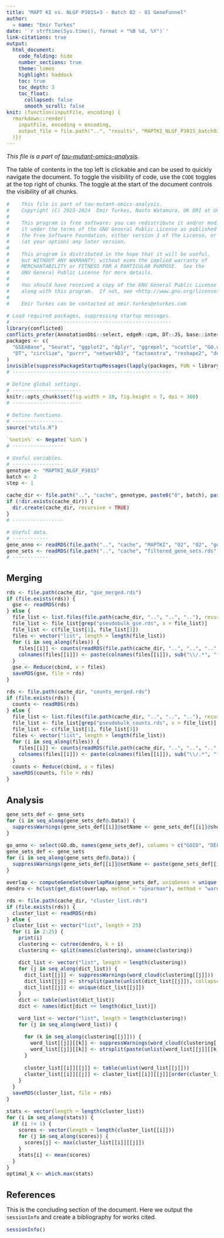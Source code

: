 ```yaml
---
title: "MAPT KI vs. NLGF P301S+3 - Batch 02 - 01 GeneFunnel"
author:
  - name: "Emir Turkes"
date: '`r strftime(Sys.time(), format = "%B %d, %Y")`'
link-citations: true
output:
  html_document:
    code_folding: hide
    number_sections: true
    theme: lumen
    highlight: haddock
    toc: true
    toc_depth: 3
    toc_float:
      collapsed: false
      smooth_scroll: false
knit: (function(inputFile, encoding) {
  rmarkdown::render(
    inputFile, encoding = encoding,
    output_file = file.path("..", "results", "MAPTKI_NLGF_P301S_batch02_01genefunnel.html")
  )})
---
```


<style type="text/css">
body {font-size: 16px;}
h1.title {font-size: 35px;}
h1 {font-size: 24px;}
h2 {font-size: 22px;}
h3 {font-size: 20px;}
.toc-content {padding-left: 0px; padding-right: 0px;}
div.tocify {width: 100%;}
.tocify-subheader .tocify-item {font-size: 0.95em; padding-left: 25px; text-indent: 0;}
.tocify-subheader .tocify-subheader .tocify-item {font-size: 0.95em; padding-left: 35px; text-indent: 0;}
div.main-container {max-width: none; width: 100%;}
</style>

*This file is a part of [tau-mutant-omics-analysis](https://github.com/eturkes/tau-mutant-omics-analysis).*

The table of contents in the top left is clickable and can be used to quickly navigate the document.
To toggle the visibility of code, use the `CODE` toggles at the top right of chunks.
The toggle at the start of the document controls the visibility of all chunks.

```r
#    This file is part of tau-mutant-omics-analysis.
#    Copyright (C) 2023-2024  Emir Turkes, Naoto Watamura, UK DRI at UCL
#
#    This program is free software: you can redistribute it and/or modify
#    it under the terms of the GNU General Public License as published by
#    the Free Software Foundation, either version 3 of the License, or
#    (at your option) any later version.
#
#    This program is distributed in the hope that it will be useful,
#    but WITHOUT ANY WARRANTY; without even the implied warranty of
#    MERCHANTABILITY or FITNESS FOR A PARTICULAR PURPOSE.  See the
#    GNU General Public License for more details.
#
#    You should have received a copy of the GNU General Public License
#    along with this program.  If not, see <http://www.gnu.org/licenses/>.
#
#    Emir Turkes can be contacted at emir.turkes@eturkes.com

# Load required packages, suppressing startup messages.
# -----------------------------------------------------
library(conflicted)
conflicts_prefer(AnnotationDbi::select, edgeR::cpm, DT::JS, base::intersect, reshape2::melt, .quiet = TRUE)
packages <- c(
  "GSEABase", "Seurat", "ggplot2", "dplyr", "ggrepel", "scuttle", "GO.db", "tm", "pals", "ComplexHeatmap", "edgeR",
  "DT", "circlize", "purrr", "networkD3", "factoextra", "reshape2", "dendextend", "data.table"
)
invisible(suppressPackageStartupMessages(lapply(packages, FUN = library, character.only = TRUE)))
# -----------------------------------------------------

# Define global settings.
# -----------------------
knitr::opts_chunk$set(fig.width = 10, fig.height = 7, dpi = 300)
# -----------------------

# Define functions.
# -----------------
source("utils.R")

`%notin%` <- Negate(`%in%`)
# -----------------

# Useful variables.
# -----------------
genotype <- "MAPTKI_NLGF_P301S"
batch <- 2
step <- 1

cache_dir <- file.path("..", "cache", genotype, paste0("0", batch), paste0("0", step))
if (!dir.exists(cache_dir)) {
  dir.create(cache_dir, recursive = TRUE)
}
# -----------------

# Useful data.
# ------------
gene_anno <- readRDS(file.path("..", "cache", "MAPTKI", "02", "02", "gene_anno.rds"))
gene_sets <- readRDS(file.path("..", "cache", "filtered_gene_sets.rds"))
# ------------
```

# Merging

```r
rds <- file.path(cache_dir, "gse_merged.rds")
if (file.exists(rds)) {
  gse <- readRDS(rds)
} else {
  file_list <- list.files(file.path(cache_dir, "..", "..", ".."), recursive = TRUE)
  file_list <- file_list[grep("pseudobulk_gse.rds", x = file_list)]
  file_list <- c(file_list[1], file_list[3])
  files <- vector("list", length = length(file_list))
  for (i in seq_along(files)) {
    files[[i]] <- counts(readRDS(file.path(cache_dir, "..", "..", "..", file_list[i])))
    colnames(files[[i]]) <- paste(colnames(files[[i]]), sub("\\/.*", "", file_list[i]), sep = " ")
  }
  gse <- Reduce(cbind, x = files)
  saveRDS(gse, file = rds)
}

rds <- file.path(cache_dir, "counts_merged.rds")
if (file.exists(rds)) {
  counts <- readRDS(rds)
} else {
  file_list <- list.files(file.path(cache_dir, "..", "..", ".."), recursive = TRUE)
  file_list <- file_list[grep("pseudobulk_counts.rds", x = file_list)]
  file_list <- c(file_list[1], file_list[3])
  files <- vector("list", length = length(file_list))
  for (i in seq_along(files)) {
    files[[i]] <- counts(readRDS(file.path(cache_dir, "..", "..", "..", file_list[i])))
    colnames(files[[i]]) <- paste(colnames(files[[i]]), sub("\\/.*", "", file_list[i]), sep = " ")
  }
  counts <- Reduce(cbind, x = files)
  saveRDS(counts, file = rds)
}
```

# Analysis

```r
gene_sets_def <- gene_sets
for (i in seq_along(gene_sets_def@.Data)) {
  suppressWarnings(gene_sets_def[[i]]@setName <- gene_sets_def[[i]]@shortDescription)
}

go_anno <- select(GO.db, names(gene_sets_def), columns = c("GOID", "DEFINITION"), keytype = "GOID")
gene_sets_def <- gene_sets
for (i in seq_along(gene_sets_def@.Data)) {
  suppressWarnings(gene_sets_def[[i]]@setName <- paste(gene_sets_def[[i]]@setName, go_anno$DEFINITION[i], sep = " "))
}

overlap <- computeGeneSetsOverlapMax(gene_sets_def, uniqGenes = unique(unlist(geneIds(gene_sets_def))))
dendro <- hclust(get_dist(overlap, method = "spearman"), method = "ward.D2")

rds <- file.path(cache_dir, "cluster_list.rds")
if (file.exists(rds)) {
  cluster_list <- readRDS(rds)
} else {
  cluster_list <- vector("list", length = 25)
  for (i in 2:25) {
    print(i)
    clustering <- cutree(dendro, k = i)
    clustering <- split(names(clustering), unname(clustering))

    dict_list <- vector("list", length = length(clustering))
    for (j in seq_along(dict_list)) {
      dict_list[[j]] <- suppressWarnings(word_cloud(clustering[[j]]))
      dict_list[[j]] <- strsplit(paste(unlist(dict_list[[j]]), collapse = " "), "\\s+")[[1]]
      dict_list[[j]] <- unique(dict_list[[j]])
    }
    dict <- table(unlist(dict_list))
    dict <- names(dict[dict == length(dict_list)])

    word_list <- vector("list", length = length(clustering))
    for (j in seq_along(word_list)) {

      for (k in seq_along(clustering[[j]])) {
        word_list[[j]][[k]] <- suppressWarnings(word_cloud(clustering[[j]][k], dict = dict))
        word_list[[j]][[k]] <- strsplit(paste(unlist(word_list[[j]][[k]]), collapse = " "), "\\s+")[[1]]
      }
      
      cluster_list[[i]][[j]] <- table(unlist(word_list[[j]]))
      cluster_list[[i]][[j]] <- cluster_list[[i]][[j]][order(cluster_list[[i]][[j]], decreasing = TRUE)]
    }
  }
  saveRDS(cluster_list, file = rds)
}

stats <- vector(length = length(cluster_list))
for (i in seq_along(stats)) {
  if (i != 1) {
    scores <- vector(length = length(cluster_list[[i]]))
    for (j in seq_along(scores)) {
      scores[j] <- max(cluster_list[[i]][[j]])
    }
    stats[i] <- mean(scores)
  }
}
optimal_k <- which.max(stats)
```

# References

This is the concluding section of the document. Here we output the `sessionInfo` and create a bibliography for works cited.

```r
sessionInfo()
```
